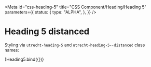 <!-- @license CC0-1.0 -->



<Meta
  id="css-heading-5"
  title="CSS Component/Heading/Heading 5"
  parameters={{
    status: {
      type: "ALPHA",
    },
  }}
/>

# Heading 5 distanced

Styling via `utrecht-heading-5` and `utrecht-heading-5--distanced` class names:

<Canvas>
  <Story
    name="--distanced"
    args={{
      distanced: true,
      textContent: "The Quick Brown Fox Jumps Over The Lazy Dog",
    }}
  >
    {Heading5.bind({})}
  </Story>
</Canvas>
